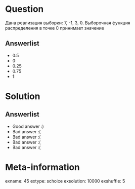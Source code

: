 Question
========
Дана реализация выборки: 7, -1, 3, 0.  Выборочная функция распределения в точке 0 принимает значение



Answerlist
----------
*  $0.5$
*  $0$
*  $0.25$
*  $0.75$
*  $1$

Solution
========

Answerlist
----------
*  Good answer :)
*  Bad answer :(
*  Bad answer :(
*  Bad answer :(
*  Bad answer :(

Meta-information
================
exname: 45
extype: schoice
exsolution: 10000
exshuffle: 5
